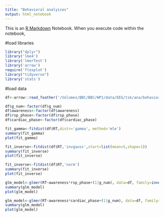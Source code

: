 ```yaml
---
title: "Behavioral analyises"
output: html_notebook
---
```


This is an [R Markdown](http://rmarkdown.rstudio.com) Notebook. When you execute code within the notebook, 

#load libraries
```r
library("dplyr")
library('lme4')
library('lmerTest')
library('arrow')
require('flexplot')
library("tidyverse")
library('stats')

```



#load data

```r

df<-arrow::read_feather('/Volumes/BBC/BBC/WP1/data/EEG/tsk/ana/behavioral/tsk_n_epo_vep_cfa_df_2_5quantile_symm_filtered.feather')
```

```r
df$g_num<-factor(df$g_num)
df$awareness<-factor(df$awareness)
df$rsp_phase<-factor(df$rsp_phase)
df$cardiac_phase<-factor(df$cardiac_phase)

```


```r
fit_gamma<-fitdist(df$RT,distr='gamma', method='mle')
summary(fit_gamma)
plot(fit_gamma)
```
```r
fit_inverse<-fitdist(df$RT,'invgauss',start=list(mean=5,shape=1))
summary(fit_inverse)
plot(fit_inverse)
```
```r
fit_inverse<-fitdist(df$RT,'norm')
summary(fit_inverse)
plot(fit_inverse)
```


```r
glm_model<-glmer(RT~awareness*rsp_phase+(1|g_num), data=df, family=inverse.gaussian(link="identity"))
summary(glm_model)
plot(glm_model)
```

```r
glm_model<-glmer(RT~awareness*cardiac_phase+(1|g_num), data=df, family=inverse.gaussian(link="identity"))
summary(glm_model)
plot(glm_model)
```


